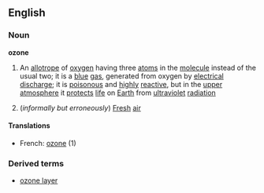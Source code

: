 ==English==
===Noun===
'''ozone'''
{{wikipedia}}
#{{chemistry}} An [[allotrope]] of [[oxygen]] having three [[atom]]s in the [[molecule]] instead of the usual two; it is a [[blue]] [[gas]], generated from oxygen by [[electrical]] [[discharge]]; it is [[poisonous]] and [[highly]] [[reactive]], but in the [[upper]] [[atmosphere]] it [[protect]]s [[life]] on [[Earth]] from [[ultraviolet]] [[radiation]]
#(''informally but erroneously'') [[Fresh]] [[air]]

====Translations====
*French: [[ozone]] (1)

===Derived terms===
*[[ozone layer]]
